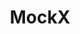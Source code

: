 ---
title: "MockX"
gitLink: "https://github.com/ManuelMartinez45/MockX"
liveSite: "https://mock-x.herokuapp.com/"
project-image: "./MockX.png"
project-image-alt: "MockX Home Preview"
---